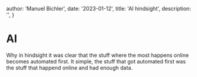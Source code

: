 
  author: 'Manuel Bichler',
  date: '2023-01-12',
  title: 'AI hindsight',
  description: '',
}


# AI

Why in hindsight it was clear that the stuff where the most happens online becomes automated first. It simple, the stuff that got automated first was the stuff that happend online and had enough data.
